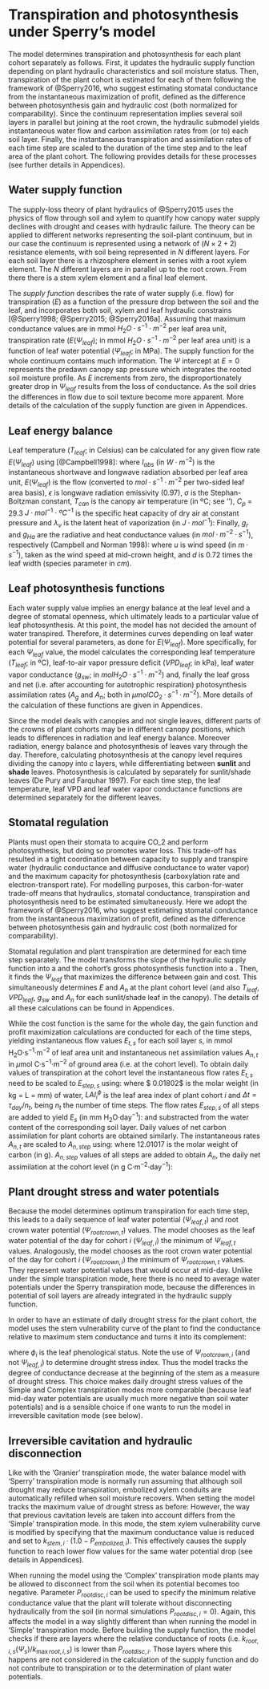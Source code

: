 # Transpiration and photosynthesis under Sperry's model {#transpirationsperry}

The model determines transpiration and photosynthesis for each plant cohort separately as follows. First, it updates the hydraulic supply function depending on plant hydraulic characteristics and soil moisture status. Then, transpiration of the plant cohort is estimated for each of them following the framework of @Sperry2016, who suggest estimating stomatal conductance from the instantaneous maximization of profit, defined as the difference between photosynthesis gain and hydraulic cost (both normalized for comparability). Since the continuum representation implies several soil layers in parallel but joining at the root crown, the hydraulic submodel yields instantaneous water flow and carbon assimilation rates from (or to) each soil layer. Finally, the instantaneous transpiration and assimilation rates of each time step are scaled to the duration of the time step and to the leaf area of the plant cohort. The following provides details for these processes (see further details in Appendices).


## Water supply function
The supply-loss theory of plant hydraulics of @Sperry2015 uses the physics of flow through soil and xylem to quantify how canopy water supply declines with drought and ceases with hydraulic failure. The theory can be applied to different networks representing the soil-plant continuum, but in our case the continuum is represented using a network of $(N \times 2 + 2)$ resistance elements, with soil being represented in $N$ different layers. For each soil layer there is a rhizosphere element in series with a root xylem element. The $N$ different layers are in parallel up to the root crown. From there there is a stem xylem element and a final leaf element.

The *supply function* describes the rate of water supply (i.e. flow) for transpiration ($E$) as a function of the pressure drop between the soil and the leaf, and incorporates both soil, xylem and leaf hydraulic constrains [@Sperry1998; @Sperry2015; @Sperry2016a]. Assuming that maximum conductance values are in  mmol $H_2O \cdot s^{-1} \cdot m^{-2}$ per leaf area unit, transpiration rate ($E(\Psi_{leaf})$; in mmol $H_2O \cdot s^{-1} \cdot m^{-2}$ per leaf area unit) is a function of leaf water potential ($\Psi_{leaf}$; in MPa). The supply function for the whole continuum contains much information. The $\Psi$ intercept at $E=0$ represents the predawn canopy sap pressure which integrates the rooted soil moisture profile. As $E$ increments from zero, the disproportionately greater drop in $\Psi_{leaf}$ results from the loss of conductance. As the soil dries the differences in flow due to soil texture become more apparent. More details of the calculation of the supply function are given in Appendices.

## Leaf energy balance
Leaf temperature ($T_{leaf}$; in Celsius) can be calculated for any given flow rate $E(\Psi_{leaf})$ using [@Campbell1998]:
\begin{equation}
T_{leaf}(\Psi_{leaf}) = T_{can}+\frac{I_{abs}-\epsilon\cdot\sigma\cdot(T_{can}+273.15)^4-\lambda_v\cdot E(\Psi_{leaf})}{C_p\cdot(g_r+g_{Ha})}
\end{equation}
where $I_{abs}$ (in $W \cdot m^{-2}$) is the instantaneous shortwave and longwave radiation absorbed per leaf area unit, $E(\Psi_{leaf})$ is the flow (converted to $mol \cdot s^{-1} \cdot m^{-2}$ per two-sided leaf area basis), $\epsilon$ is longwave radiation emissivity (0.97), $\sigma$ is the Stephan-Boltzman constant, $T_{can}$ is the canopy air temperature (in ºC; see '\texttt{Complex model: Radiation and energy balance}'), $C_p$ = 29.3 $J \cdot mol^{-1}\cdot ºC^{-1}$ is the specific heat capacity of dry air at constant pressure and $\lambda_v$ is the latent heat of vaporization (in $J \cdot mol^{-1}$):
\begin{equation}
\lambda_v = (2.5023\cdot 10^6-(2430.54\cdot T_{can}))\cdot 0.018
\end{equation}
Finally, $g_r$ and $g_{Ha}$ are the radiative and heat conductance values (in $mol·m^{-2}·s^{-1}$), respectively (Campbell and Norman 1998):
\begin{eqnarray}
g_r &=& \frac{4\cdot \epsilon \cdot \sigma \cdot (T_{can}+273.15)^3}{C_p} \\
g_{Ha} &=& 0.189 \cdot (u/d)^{0.5}
\end{eqnarray}
where $u$ is wind speed (in $m·s^{-1}$), taken as the wind speed at mid-crown height, and $d$ is 0.72 times the leaf width (species parameter \texttt{LeafWidth} in $cm$). 


## Leaf photosynthesis functions

Each water supply value implies an energy balance at the leaf level and a degree of stomatal openness, which ultimately leads to a particular value of leaf photosynthesis. At this point, the model has not decided the amount of water transpired. Therefore, it determines curves depending on leaf water potential for several parameters, as done for $E(\Psi_{leaf})$. More specifically, for each $\Psi_{leaf}$ value, the model calculates the corresponding leaf temperature ($T_{leaf}$; in ºC), leaf-to-air vapor pressure deficit ($VPD_{leaf}$; in kPa), leaf water vapor conductance ($g_{sw}$; in $mol H_2O·s^{-1}·m^{-2}$) and, finally the leaf gross and net (i.e. after accounting for autotrophic respiration) photosynthesis assimilation rates ($A_g$ and $A_n$; both in $\mu mol CO_2·s^{-1}·m^{-2}$). More details of the calculation of these functions are given in Appendices.

Since the model deals with canopies and not single leaves, different parts of the crowns of plant cohorts may be in different canopy positions, which leads to differences in radiation and leaf energy balance. Moreover radiation, energy balance and photosynthesis of leaves vary through the day. Therefore, calculating photosynthesis at the canopy level requires dividing the canopy into $c$ layers, while differentiating between **sunlit** and **shade** leaves. Photosynthesis is calculated by separately for sunlit/shade leaves  (De Pury and Farquhar 1997). For each time step, the leaf temperature, leaf VPD and leaf water vapor conductance functions are determined separately for the different leaves.


## Stomatal regulation
Plants must open their stomata to acquire CO_2 and perform photosynthesis, but doing so promotes water loss. This trade-off has resulted in a tight coordination between capacity to supply and transpire water (hydraulic conductance and diffusive conductance to water vapor) and the maximum capacity for photosynthesis (carboxylation rate and electron-transport rate). For modelling purposes, this carbon-for-water trade-off means that hydraulics, stomatal conductance, transpiration and photosynthesis need to be estimated simultaneously. Here we adopt the framework of @Sperry2016, who suggest estimating stomatal conductance from the instantaneous maximization of profit, defined as the difference between photosynthesis gain and hydraulic cost (both normalized for comparability).

Stomatal regulation and plant transpiration are determined for each time step separately. The model transforms the slope of the hydraulic supply function into a \textbf{cost function} and the cohort's gross photosynthesis function into a \textbf{gain function}. Then, it finds the $\Psi_{leaf}$ that maximizes the difference between gain and cost. This simultaneously determines $E$ and $A_n$ at the plant cohort level (and also $T_{leaf}$, $VPD_{leaf}$, $g_{sw}$ and $A_{n}$ for each sunlit/shade leaf in the canopy). The details of all these calculations can be found in Appendices.

While the cost function is the same for the whole day, the gain function and profit maximization calculations are conducted for each of the time steps, yielding instantaneous flow values $E_{t, s}$ for each soil layer $s$, in mmol H$_2$O·s$^{-1}$·m$^{-2}$ of leaf area unit and instantaneous net assimilation values $A_{n,t}$ in $\mu$mol C·s$^{-1}$·m$^{-2}$ of ground area (i.e. at the cohort level). To obtain daily values of transpiration at the cohort level the instantaneous flow rates $E_{t, s}$ need to be scaled to $E_{step,s}$ using:
\begin{equation}
E_{step,s} = E_{t,s}\cdot 10^{-3} \cdot 0.01802 \cdot LAI_i^{\phi}\cdot \Delta t
\end{equation}
where $ 0.01802$ is the molar weight (in kg = L = mm) of water, $LAI_i^{\phi}$ is the leaf area index of plant cohort $i$ and $\Delta t = \tau_{day}/n_t$, being $n_t$ the number of time steps. The flow rates $E_{step,s}$ of all steps are added to yield $E_s$ (in mm H$_2$O·day$^{-1}$):
\begin{equation}
E_{s} = \sum_{n=1}^{n_t} {E_{step,s}}
\end{equation}
and substracted from the water content of the corresponding soil layer. Daily values of net carbon assimilation for plant cohorts are obtained similarly. The instantaneous rates $A_{n, t}$ are scaled to $A_{n,step}$ using:
\begin{equation}
A_{n,step} = A_{n, t} \cdot 10^{-6} \cdot 12.01017 \cdot \Delta t
\end{equation}
where $12.01017$ is the molar weight of carbon (in g). $A_{n, step}$ values of all steps are added to obtain $A_n$, the daily net assimilation at the cohort level (in g C·m$^{-2}$·day$^{-1}$):
\begin{equation}
A_{n,step} = \sum_{n=1}^{n_t} {A_{n,step}}
\end{equation}


## Plant drought stress and water potentials
Because the model determines optimum transpiration for each time step, this leads to a daily sequence of leaf water potential ($\Psi_{leaf,t}$) and root crown water potential ($\Psi_{rootcrown,t}$) values. The model chooses as the leaf water potential of the day for cohort $i$ ($\Psi_{leaf,i}$) the minimum of $\Psi_{leaf,t}$ values. Analogously, the model chooses as the root crown water potential of the day for cohort $i$ ($\Psi_{rootcrown,i}$) the minimum of $\Psi_{rootcrown,t}$ values. They represent water potential values that would occur at mid-day. Unlike under the simple transpiration mode, here there is no need to average water potentials under the Sperry transpiration mode, because the differences in potential of soil layers are already integrated in the hydraulic supply function. 

In order to have an estimate of daily drought stress for the plant cohort, the model uses the stem vulnerability curve of the plant to find the conductance relative to maximum stem conductance and turns it into its complement:

\begin{equation}
DDS_i = \phi_i \cdot \left( 1.0 - \frac{k_{stem, i}(\Psi_{rootcrown,i})}{k_{\max stem, i}}\right) = \phi_i \cdot \left(1.0 - e^{-(\Psi_{rootcrown,i}/d_{stem})^{c_{stem}}}\right)
\end{equation}
where $\phi_i$ is the leaf phenological status. Note the use of $\Psi_{rootcrown,i}$ (and not $\Psi_{leaf,i}$) to determine drought stress index. Thus the model tracks the degree of conductance decrease at the beginning of the stem as a measure of drought stress. This choice makes daily drought stress values of the Simple and Complex transpiration modes more comparable (because leaf mid-day water potentials are usually much more negative than soil water potentials) and is a sensible choice if one wants to run the model in irreversible cavitation mode (see below).


## Irreversible cavitation and hydraulic disconnection
Like with the 'Granier' transpiration mode, the water balance model with 'Sperry' transpiration mode is normally run assuming that although soil drought may reduce transpiration, embolized xylem conduits are automatically refilled when soil moisture recovers. When setting \texttt{cavitationRefill = FALSE} the model tracks the maximum value of drought stress as before:
\begin{equation}
P_{embolized,i}= \max \{P_{embolized,i}, DDS_i \}
\end{equation}
However, the way that previous cavitation levels are taken into account differs from the 'Simple' transpiration mode. In this mode, the stem xylem vulnerability curve is modified by specifying that the maximum conductance value is reduced and set to $k_{stem,i} \cdot (1.0 - P_{embolized,i})$. This effectively causes the supply function to reach lower flow values for the same water potential drop (see details in Appendices).

When running the model using the 'Complex' transpiration mode plants may be allowed to disconnect from the soil when its potential becomes too negative. Parameter $P_{rootdisc,i}$ can be used to specify the minimum relative conductance value that the plant will tolerate without disconnecting hydraulically from the soil (in normal simulations $P_{rootdisc,i} = 0$). Again, this affects the model in a way slightly different than when running the model in 'Simple' transpiration mode. Before building the supply function, the model checks if there are layers where the relative conductance of roots (i.e. $k_{root, i, s}(\Psi_{s})/k_{\max root, i, s}$) is lower than $P_{rootdisc,i}$. Those layers where this happens are not considered in the calculation of the supply function and do not contribute to transpiration or to the determination of plant water potentials. 
